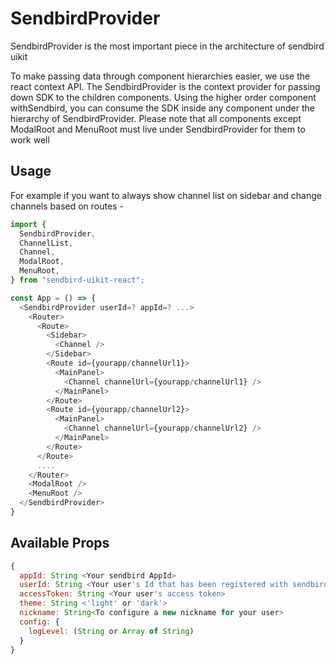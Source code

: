 
<Meta title="Docs|Components/SendbirdProvider" />

# SendbirdProvider

SendbirdProvider is the most important piece in the architecture of sendbird uikit

To make passing data through component hierarchies easier, we use the react context API. The SendbirdProvider is the context provider for passing down SDK to the children components. Using the higher order component withSendbird, you can consume the SDK inside any component under the hierarchy of SendbirdProvider.  Please note that all components except ModalRoot and MenuRoot must live under SendbirdProvider for them to work well

## Usage

For example if you want to always show channel list on sidebar and change channels based on routes -

```js
import {
  SendbirdProvider,
  ChannelList,
  Channel,
  ModalRoot,
  MenuRoot,
} from "sendbird-uikit-react";

const App = () => {
  <SendbirdProvider userId=? appId=? ...>
    <Router>
      <Route>
        <Sidebar>
          <Channel />
        </Sidebar>
        <Route id={yourapp/channelUrl1}>
          <MainPanel>
            <Channel channelUrl={yourapp/channelUrl1} />
          </MainPanel>
        </Route>
        <Route id={yourapp/channelUrl2}>
          <MainPanel>
            <Channel channelUrl={yourapp/channelUrl2} />
          </MainPanel>
        </Route>
      </Route>
      ....
    </Router>
    <ModalRoot />
    <MenuRoot />
  </SendbirdProvider>
}
```

## Available Props

```js
{
  appId: String <Your sendbird AppId>
  userId: String <Your user's Id that has been registered with sendbird>
  accessToken: String <Your user's access token>
  theme: String <'light' or 'dark'>
  nickname: String<To configure a new nickname for your user>
  config: {
    logLevel: (String or Array of String)
  }
}
```
